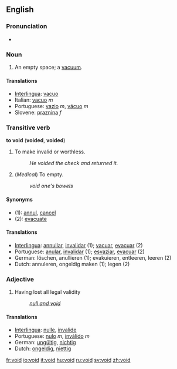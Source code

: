 ==English==

===Pronunciation===
*{{audio|en-us-void.ogg|Audio (US)}}

===Noun===
#An empty space; a [[vacuum]].

====Translations====
*[[Interlingua]]: [[vacuo]]
*Italian: [[vacuo]] ''m''
*Portuguese: [[vazio]] ''m'', [[vácuo]] ''m''
*Slovene: [[praznina]] ''f''

===Transitive verb===
'''to void''' ('''voided''', '''voided''')
#To make invalid or worthless.
#:''He voided the check and returned it.''
#(''Medical'') To empty.
#:''void one's bowels''

====Synonyms====
*(1): [[annul]], [[cancel]]
*(2): [[evacuate]]

====Translations====
*[[Interlingua]]: [[annullar]], [[invalidar]] (1); [[vacuar]], [[evacuar]] (2)
*Portuguese: [[anular]], [[invalidar]] (1); [[esvaziar]], [[evacuar]] (2)
*German: löschen, anullieren (1); evakuieren, entleeren, leeren (2)
*Dutch: annuleren, ongeldig maken (1); legen (2)

===Adjective===
#Having lost all legal validity
#:''[[null and void]]''

====Translations====
*[[Interlingua]]: [[nulle]], [[invalide]]
*Portuguese: [[nulo]] ''m'', [[inválido]] ''m''
*German: [[ungültig]], [[nichtig]]
*Dutch: [[ongeldig]], [[niettig]]

[[fr:void]]
[[io:void]]
[[it:void]]
[[hu:void]]
[[ru:void]]
[[sv:void]]
[[zh:void]]